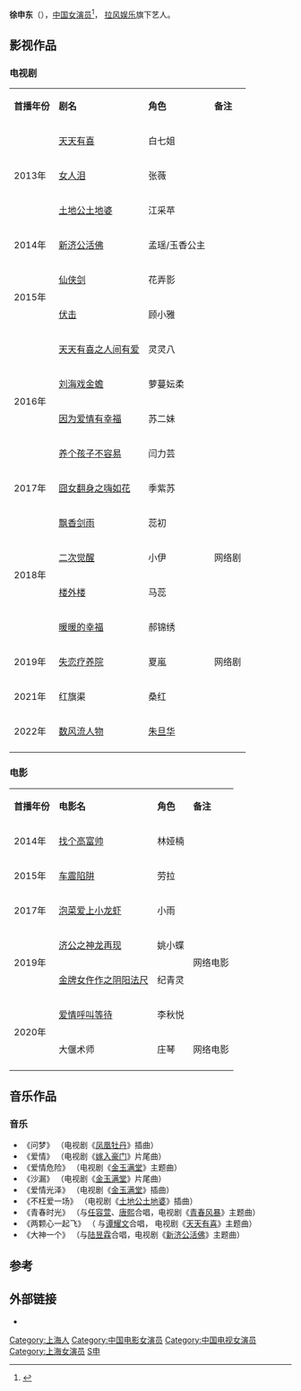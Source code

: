 {{艺人
| 姓名 = 徐申东
| 类型 = 女演员
| 图片 =
| 图片尺寸 =
| 图片简介 =
| 罗马拼音 = Xu Shen Dong
| 英文名 = Mify
| 国籍 = {{PRC}}
| 民族 = [[汉族|汉族]]
| 出生日期 = {{birth date and age|1993|04|03}}
| 出生地点 = {{CHN}}[[上海市|上海市]]
| 职业 = [[演员|演员]]、[[歌手|歌手]]
| 活跃年代 = 2013年至今
| 经纪公司 = [[拉风娱乐|拉风娱乐]]
}}

'''徐申东'''（{{bd|1993年|4月3日|}}），[[中国|中国]][[女演员|女演员]]<ref>{{cite web |title=徐申东直播欢乐不断 自曝私下野蛮女汉子 |url=http://ent.sina.com.cn/s/m/2016-09-26/doc-ifxwevmc5540454.shtml |website=ent.sina.com.cn |accessdate=2019-04-02 |date=2016-09-26 |archive-date=2020-11-24 |archive-url=https://web.archive.org/web/20201124212315/http://ent.sina.com.cn/s/m/2016-09-26/doc-ifxwevmc5540454.shtml |dead-url=no }}</ref>， [[拉风娱乐|拉风娱乐]]旗下艺人。

==影视作品==
=== 电视剧 ===
{| class="wikitable"
|- style="background:pink; color:black" align="center"
|'''首播年份'''||'''剧名'''||'''角色'''||'''备注'''
|-
| rowspan="3"| 2013年 ||[[天天有喜|天天有喜]]||白七姐||
|-
|[[女人泪|女人泪]]||张薇||
|-
|[[土地公土地婆|土地公土地婆]]||江采苹||
|-
| rowspan="1" | 2014年 ||[[新济公活佛|新济公活佛]]||孟瑶/玉香公主||
|-
| rowspan="2" | 2015年 ||[[仙侠剑|仙侠剑]]||花弄影||
|-
|[[伏击_(电视剧)|伏击]]||顾小雅||
|-
| rowspan="4" | 2016年 ||[[天天有喜之人间有爱|天天有喜之人间有爱]]||灵灵八||
|-
|[[刘海戏金蟾_(2013年)|刘海戏金蟾]]||萝蔓妘柔||
|-
|[[因为爱情有幸福|因为爱情有幸福]]||苏二妹||
|-
|[[养个孩子不容易|养个孩子不容易]]||闫力芸||
|-
|  2017年 ||[[囧女翻身之嗨如花|囧女翻身之嗨如花]]||季紫苏||
|-
| rowspan="4" | 2018年 ||[[飘香剑雨_(电视剧)|飘香剑雨]]||蕊初||
|-
|[[二次觉醒|二次觉醒]]||小伊||网络剧
|-
|[[楼外楼_(电视剧)|楼外楼]]||马蕊||
|-
|[[暖暖的幸福|暖暖的幸福]]||郝锦绣||
|-
|   2019年 ||[[失恋疗养院|失恋疗养院]]||夏嵐||网络剧
|-
|   2021年 ||红旗渠||桑红 || 
|-
|  2022年 ||[[数风流人物|数风流人物]]||[[朱旦华|朱旦华]]||
|-
|}

===电影===
{| class="wikitable"
|- style="background:pink; color:black" align="center"
| '''首播年份''' || '''电影名''' || '''角色''' ||'''备注'''
|-
| rowspan="1" | 2014年 ||[[找个高富帅|找个高富帅]]||林娅楠||
|-
| rowspan="1" | 2015年 ||[[车震陷阱|车震陷阱]]||劳拉||
|-
| rowspan="1" | 2017年 ||[[泡菜爱上小龙虾|泡菜爱上小龙虾]]||小雨||
|-
| rowspan="2" | 2019年 ||[[济公之神龙再现|济公之神龙再现]]||姚小蝶||rowspan="2"|网络电影
|-
|[[金牌女仵作之阴阳法尺|金牌女仵作之阴阳法尺]]||纪青灵
|-
| rowspan="2" | 2020年 ||[[爱情呼叫等待|爱情呼叫等待]]|| 李秋悦||
|-
| 大偃术师||  庄琴|| 网络电影
|-
|}

== 音乐作品 ==
===音乐===
*《问梦》 （电视剧《[[凤凰牡丹|凤凰牡丹]]》插曲）
*《爱情》 （电视剧《[[嫁入豪门|嫁入豪门]]》片尾曲）
*《爱情危险》 （电视剧《[[金玉满堂|金玉满堂]]》主题曲）
*《沙漏》 （电视剧《[[金玉满堂|金玉满堂]]》片尾曲）
*《爱情光泽》 （电视剧《[[金玉满堂|金玉满堂]]》插曲）
*《不枉爱一场》 （电视剧《[[土地公土地婆|土地公土地婆]]》插曲）
*《青春时光》 （与[[任容萱|任容萱]]、[[唐熙|唐熙]]合唱，电视剧《[[青春风暴|青春风暴]]》主题曲）
*《两颗心一起飞》 （ 与[[谭耀文|谭耀文]]合唱， 电视剧《[[天天有喜|天天有喜]]》主题曲）
*《大神一个》 （与[[陆昱霖|陆昱霖]]合唱，电视剧《[[新济公活佛|新济公活佛]]》主题曲）

==参考==
{{reflist}}

==外部链接==
*{{Sinaweibo|319500028}}

{{DEFAULTSORT:X徐}}
[[Category:上海人|Category:上海人]]
[[Category:中国电影女演员|Category:中国电影女演员]]
[[Category:中国电视女演员|Category:中国电视女演员]]
[[Category:上海女演员|Category:上海女演员]]
[[Category:徐姓|S申]]